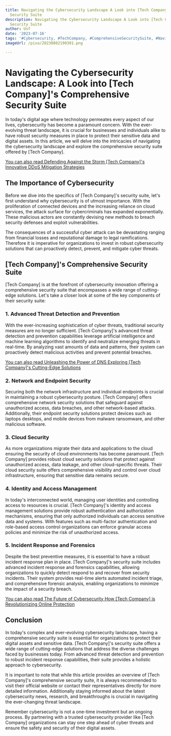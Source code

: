 ```yaml
---
title: Navigating the Cybersecurity Landscape A Look into [Tech Company]'s Comprehensive
  Security Suite
description: Navigating the Cybersecurity Landscape A Look into [Tech Company]'s Comprehensive
  Security Suite
author: Usf
date: '2023-07-16'
tags: '#Cybersecurity, #TechCompany, #ComprehensiveSecuritySuite, #NavigatingTheLandscape'
imageUrl: /pixa/20230802190301.png

---
```

# Navigating the Cybersecurity  Landscape: A Look into [Tech Company]'s  Comprehensive Security Suite

In today's digital age where technology permeates every aspect of our lives, cybersecurity has become  a paramount concern. With the ever-evolving threat landscape,  it is crucial for businesses and  individuals alike to have robust security measures in place to protect their sensitive data and  digital assets. In this article, we will delve  into the intricacies of navigating the cybersecurity landscape and explore the comprehensive security suite offered by  [Tech Company].

[You  can also read Defending Against the Storm [Tech Company]'s Innovative DDoS  Mitigation Strategies](Defending%20Against%20the%20Storm%20%5BTech%20Company%5D%27s%20Innovative%20DDoS%20Mitigation%20Strategies)


## The Importance of Cybersecurity

Before we dive into the specifics of [Tech Company]'s  security suite, let's  first understand why cybersecurity is  of utmost importance. With the proliferation of connected devices and the increasing  reliance on cloud  services, the  attack surface for cybercriminals has expanded exponentially.  These malicious actors are constantly devising new methods to breach security defenses and  exploit vulnerabilities.

The consequences of a successful cyber attack can be devastating ranging from financial losses and reputational damage to legal ramifications. Therefore it is imperative for organizations to invest in robust cybersecurity solutions that can proactively detect, prevent, and mitigate cyber threats.

## [Tech Company]'s Comprehensive  Security Suite

[Tech Company] is at the forefront of cybersecurity innovation offering a comprehensive security suite  that encompasses a wide range of cutting-edge solutions. Let's take a closer look at some of  the key components  of their security suite:

### 1. Advanced Threat Detection and Prevention

With the ever-increasing sophistication of  cyber threats, traditional security measures are no longer sufficient. [Tech Company]'s advanced threat detection and  prevention capabilities leverage artificial intelligence and machine  learning algorithms to identify and  neutralize emerging threats in real-time. By analyzing vast amounts of data and patterns, their system can proactively detect malicious activities and prevent potential breaches.

[You can also read Unleashing the Power  of DNS Exploring [Tech Company]'s Cutting-Edge Solutions](Unleashing%20the%20Power%20of%20DNS%20Exploring%20%5BTech%20Company%5D%27s%20Cutting-Edge%20Solutions)


### 2. Network and Endpoint  Security

Securing both the network infrastructure and individual endpoints  is crucial in maintaining a robust cybersecurity posture. [Tech Company] offers comprehensive network security solutions that safeguard against unauthorized  access, data breaches, and other network-based attacks. Additionally, their endpoint  security  solutions protect devices such as laptops desktops, and mobile devices from malware ransomware, and other malicious software.

### 3. Cloud Security

As more organizations migrate their data  and applications to the cloud ensuring the security of  cloud  environments has  become paramount. [Tech Company] provides robust cloud security solutions that protect against unauthorized  access, data leakage, and other  cloud-specific threats. Their cloud security suite offers  comprehensive visibility and control over cloud infrastructure, ensuring that sensitive data remains secure.

###  4. Identity and Access Management

In today's interconnected world, managing user identities and controlling access to resources is crucial. [Tech Company]'s identity and access management solutions provide robust  authentication and authorization mechanisms, ensuring  that only authorized individuals can access sensitive  data and  systems. With features such as multi-factor authentication and  role-based access control organizations can enforce granular access policies and minimize the risk of unauthorized access.

### 5. Incident Response and Forensics

Despite the best preventive measures, it is essential to have a robust incident response plan in  place. [Tech Company]'s  security suite includes advanced incident response  and  forensics capabilities,  allowing organizations to quickly  detect respond to and recover from security incidents. Their system provides real-time alerts automated incident triage, and  comprehensive forensic  analysis, enabling organizations  to minimize the impact of a security breach.

[You can also read The Future of Cybersecurity How [Tech Company] is Revolutionizing Online  Protection](The%20Future%20of%20Cybersecurity%20How%20%5BTech%20Company%5D%20is%20Revolutionizing%20Online%20Protection)


## Conclusion

In today's complex and ever-evolving cybersecurity  landscape, having a comprehensive security suite is essential for organizations to protect their digital  assets and sensitive data. [Tech Company]'s  security suite offers a wide  range of cutting-edge solutions that address  the diverse  challenges faced by businesses today. From advanced threat detection and prevention to robust incident response capabilities, their suite provides a holistic approach to cybersecurity.

It is important to note that while  this article provides an overview of [Tech Company]'s comprehensive security suite,  it  is always recommended  to visit their official  website or contact their representatives directly for more detailed information. Additionally staying informed about the  latest cybersecurity news, research, and breakthroughs is crucial in  navigating the ever-changing threat  landscape.

Remember cybersecurity is not  a one-time investment but an ongoing process. By partnering with a trusted cybersecurity provider like [Tech Company] organizations can stay one step ahead  of cyber  threats and ensure the safety and security of their digital assets.